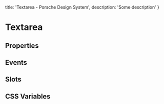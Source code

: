 
  title: 'Textarea - Porsche Design System',
  description: 'Some description'
}

# Textarea <ComponentStatus tagName="p-textarea"></ComponentStatus>

## Properties

<ComponentMetaProps tagName="p-textarea"></ComponentMetaProps>

## Events

<ComponentMetaEvents tagName="p-textarea"></ComponentMetaEvents>

## Slots

<ComponentMetaSlots tagName="p-textarea"></ComponentMetaSlots>

## CSS Variables

<ComponentMetaCssVariables tagName="p-textarea"></ComponentMetaCssVariables>